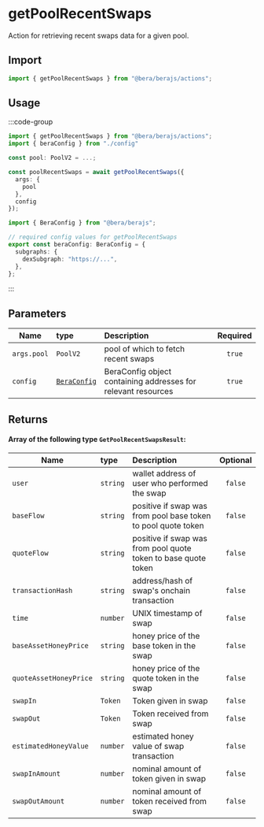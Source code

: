 # getPoolRecentSwaps

Action for retrieving recent swaps data for a given pool.

## Import

```ts
import { getPoolRecentSwaps } from "@bera/berajs/actions";
```

## Usage

:::code-group

```ts [example.ts] filename="example.ts"
import { getPoolRecentSwaps } from "@bera/berajs/actions";
import { beraConfig } from "./config"

const pool: PoolV2 = ...;

const poolRecentSwaps = await getPoolRecentSwaps({
  args: {
    pool
  },
  config
});
```

```ts twoslash [config.ts] filename="config.ts"
import { BeraConfig } from "@bera/berajs";

// required config values for getPoolRecentSwaps
export const beraConfig: BeraConfig = {
  subgraphs: {
    dexSubgraph: "https://...",
  },
};
```

:::

## Parameters

| Name        | type                              | Description                                                   | Required |
| ----------- | :-------------------------------- | :------------------------------------------------------------ | :------: |
| `args.pool` | `PoolV2`                          | pool of which to fetch recent swaps                           |  `true`  |
| `config`    | [`BeraConfig`](/types/BeraConfig) | BeraConfig object containing addresses for relevant resources |  `true`  |

## Returns

#### Array of the following type `GetPoolRecentSwapsResult`:

| Name                   | type     | Description                                                    | Optional |
| ---------------------- | :------- | :------------------------------------------------------------- | :------: |
| `user`                 | `string` | wallet address of user who performed the swap                  | `false`  |
| `baseFlow`             | `string` | positive if swap was from pool base token to pool quote token  | `false`  |
| `quoteFlow`            | `string` | positive if swap was from pool quote token to base quote token | `false`  |
| `transactionHash`      | `string` | address/hash of swap's onchain transaction                     | `false`  |
| `time`                 | `number` | UNIX timestamp of swap                                         | `false`  |
| `baseAssetHoneyPrice`  | `string` | honey price of the base token in the swap                      | `false`  |
| `quoteAssetHoneyPrice` | `string` | honey price of the quote token in the swap                     | `false`  |
| `swapIn`               | `Token`  | Token given in swap                                            | `false`  |
| `swapOut`              | `Token`  | Token received from swap                                       | `false`  |
| `estimatedHoneyValue`  | `number` | estimated honey value of swap transaction                      | `false`  |
| `swapInAmount`         | `number` | nominal amount of token given in swap                          | `false`  |
| `swapOutAmount`        | `number` | nominal amount of token received from swap                     | `false`  |
